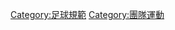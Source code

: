 {{Catnav|頁面分類|人类社会|文化|体育|球類運動}}
{{Catnav|頁面分類|文化|体育|球類運動}}

{{portal|足球}}
{{catmore}}
{{Commonscat|Association football}}

[[Category:足球規範|Category:足球規範]]
[[Category:團隊運動|Category:團隊運動]]